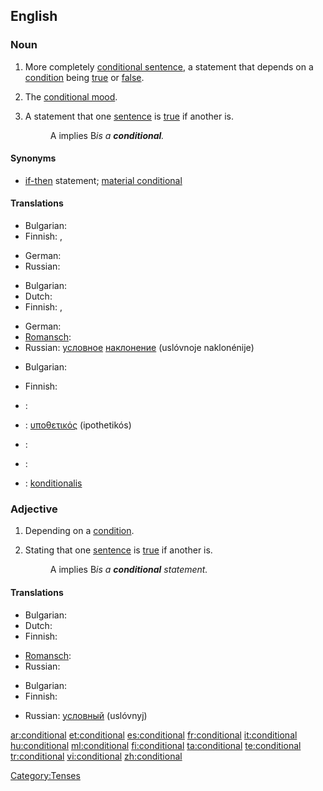 ==English==

===Noun===
{{en-noun|s}}

# {{grammar}} More completely [[conditional sentence]], a statement that depends on a [[condition]] being [[true]] or [[false]].
# {{grammar}} The [[conditional mood]].
# {{logic}} A statement that one [[sentence]] is [[true]] if another is.
#: A implies B'' is a '''conditional'''.''

====Synonyms====
* {{i-c|logic}} [[if-then]] statement; [[material conditional]]

====Translations====
{{trans-top|statement}}
* Bulgarian: {{t+|bg|условие|n}}
* Finnish: {{t+|fi|ehtolause}}, {{t|fi|konditionaalilause}}
{{trans-mid}}
* German: {{t+|de|Konditional|n}}
* Russian: {{t+|ru|условие|n|tr=uslóvije}}
{{trans-bottom}}

{{trans-top|mood}}
* Bulgarian: {{t|bg|условно наклонение|n}}
* Dutch: {{t+|nl|voorwaardelijke wijs|m}}
* Finnish: {{t+|fi|ehtotapa}}, {{t+|fi|konditionaali}}
{{trans-mid}}
* German: {{t+|de|Konditional|n}}
* [[Romansch]]: {{t-|rm|cundiziunal|m|xs=Romansch}}
* Russian: [[условный|условное]] [[наклонение]] (uslóvnoje naklonénije) {{n}}
{{trans-bottom}}

{{trans-top|in logic}}
* Bulgarian: {{t+|bg|условие|n}}
{{trans-mid}}
* Finnish: {{t+|fi|ehto}}
{{trans-bottom}}

{{checktrans-top}}
* {{ttbc|French}}: {{t+|fr|conditionnel|m}}
* {{ttbc|Greek}}: [[υποθετικός]] (ipothetikós) {{m}}
* {{ttbc|Portuguese}}: {{t+|pt|condicional|m}}
* {{ttbc|Spanish}}: {{t+|es|condicional|m}}
* {{ttbc|Swedish}}: [[konditionalis]]
{{trans-bottom}}

===Adjective===
{{en-adj|-}}

# Depending on a [[condition]].
# {{logic}} Stating that one [[sentence]] is [[true]] if another is.
#: A implies B'' is a '''conditional''' statement.''

====Translations====
{{trans-top|depending on a condition}}
* Bulgarian: {{t|bg|условен}}
* Dutch: {{t-|nl|voorwaardelijk}}
* Finnish: {{t-|fi|ehdollinen}}
{{trans-mid}}
* [[Romansch]]: {{t-|rm|cundiziunal|xs=Romansch}}
* Russian: {{t+|ru|условный|tr=uslóvnyj}}
{{trans-bottom}}

{{trans-top|in logic}}
* Bulgarian: {{t|bg|условен}}
* Finnish: {{t-|fi|ehdollinen}}
{{trans-mid}}
* Russian: [[условный]] (uslóvnyj)
{{trans-bottom}}

[[Category:Tenses]]

[[ar:conditional]]
[[et:conditional]]
[[es:conditional]]
[[fr:conditional]]
[[it:conditional]]
[[hu:conditional]]
[[ml:conditional]]
[[fi:conditional]]
[[ta:conditional]]
[[te:conditional]]
[[tr:conditional]]
[[vi:conditional]]
[[zh:conditional]]